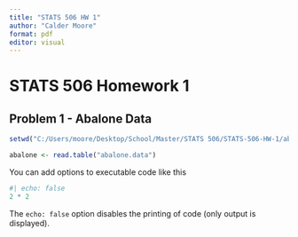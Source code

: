 ```yaml
---
title: "STATS 506 HW 1"
author: "Calder Moore"
format: pdf
editor: visual
---
```


# STATS 506 Homework 1

## Problem 1 - Abalone Data

```r
setwd("C:/Users/moore/Desktop/School/Master/STATS 506/STATS-506-HW-1/abalone")

abalone <- read.table("abalone.data")

```

You can add options to executable code like this

```r
#| echo: false
2 * 2
```

The `echo: false` option disables the printing of code (only output is displayed).
